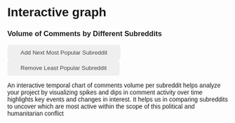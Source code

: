 # Interactive graph

<style>
  * {
    font-family: sans-serif;
  }
  .tooltip {
    position: absolute;
    background-color: #fff;
    border: 1px solid #ccc;
    padding: 5px;
    font-size: 12px;
    pointer-events: none;
  }
  #addButton, #removeButton {
    border-radius: 6px;
    border: 0;
    background-color: #efefef;
    color: #454545;
    padding: 10px 30px;
    transition: opacity 200ms;
  }
  #addButton:hover, #removeButton:hover {
    opacity: 0.5;
  }
}
</style> 

<h3>Volume of Comments by Different Subreddits</h3>
<div id="plot"></div>

<div>
  <button id="addButton">Add Next Most Popular Subreddit</button>
  <button id="removeButton">Remove Least Popular Subreddit</button>
</div>

An interactive temporal chart of comments volume per subreddit helps analyze your project by visualizing spikes and dips in comment activity over time highlights key events and changes in interest. It helps us in comparing subreddits to uncover which are most active within the scope of this political and humanitarian conflict

<script src="https://cdn.jsdelivr.net/npm/d3@7"></script>
<script src="scripts/myscript.js"></script>
